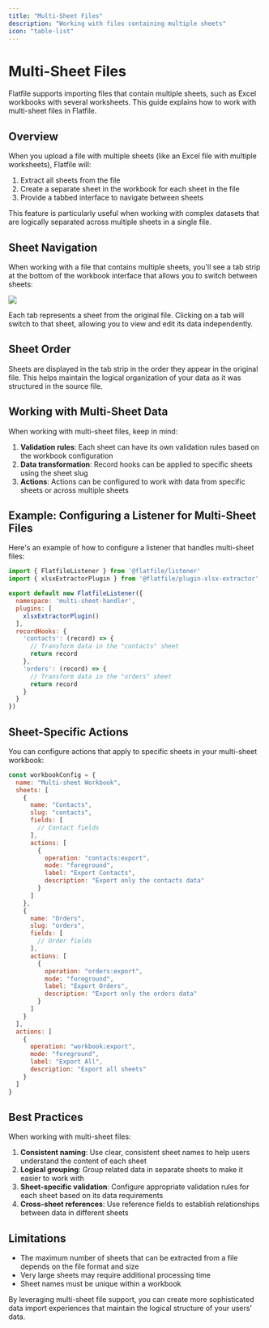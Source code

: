 ```yaml
---
title: "Multi-Sheet Files"
description: "Working with files containing multiple sheets"
icon: "table-list"
---
```


# Multi-Sheet Files

Flatfile supports importing files that contain multiple sheets, such as Excel workbooks with several worksheets. This guide explains how to work with multi-sheet files in Flatfile.

## Overview

When you upload a file with multiple sheets (like an Excel file with multiple worksheets), Flatfile will:

1. Extract all sheets from the file
2. Create a separate sheet in the workbook for each sheet in the file
3. Provide a tabbed interface to navigate between sheets

This feature is particularly useful when working with complex datasets that are logically separated across multiple sheets in a single file.

## Sheet Navigation

When working with a file that contains multiple sheets, you'll see a tab strip at the bottom of the workbook interface that allows you to switch between sheets:

<img src="/images/guides/multi-sheet-files/sheet-tabs.png" caption="Sheet tabs for navigating between sheets" />

Each tab represents a sheet from the original file. Clicking on a tab will switch to that sheet, allowing you to view and edit its data independently.

## Sheet Order

Sheets are displayed in the tab strip in the order they appear in the original file. This helps maintain the logical organization of your data as it was structured in the source file.

## Working with Multi-Sheet Data

When working with multi-sheet files, keep in mind:

1. **Validation rules**: Each sheet can have its own validation rules based on the workbook configuration
2. **Data transformation**: Record hooks can be applied to specific sheets using the sheet slug
3. **Actions**: Actions can be configured to work with data from specific sheets or across multiple sheets

## Example: Configuring a Listener for Multi-Sheet Files

Here's an example of how to configure a listener that handles multi-sheet files:

```javascript
import { FlatfileListener } from '@flatfile/listener'
import { xlsxExtractorPlugin } from '@flatfile/plugin-xlsx-extractor'

export default new FlatfileListener({
  namespace: 'multi-sheet-handler',
  plugins: [
    xlsxExtractorPlugin()
  ],
  recordHooks: {
    'contacts': (record) => {
      // Transform data in the "contacts" sheet
      return record
    },
    'orders': (record) => {
      // Transform data in the "orders" sheet
      return record
    }
  }
})
```

## Sheet-Specific Actions

You can configure actions that apply to specific sheets in your multi-sheet workbook:

```javascript
const workbookConfig = {
  name: "Multi-sheet Workbook",
  sheets: [
    {
      name: "Contacts",
      slug: "contacts",
      fields: [
        // Contact fields
      ],
      actions: [
        {
          operation: "contacts:export",
          mode: "foreground",
          label: "Export Contacts",
          description: "Export only the contacts data"
        }
      ]
    },
    {
      name: "Orders",
      slug: "orders",
      fields: [
        // Order fields
      ],
      actions: [
        {
          operation: "orders:export",
          mode: "foreground",
          label: "Export Orders",
          description: "Export only the orders data"
        }
      ]
    }
  ],
  actions: [
    {
      operation: "workbook:export",
      mode: "foreground",
      label: "Export All",
      description: "Export all sheets"
    }
  ]
}
```

## Best Practices

When working with multi-sheet files:

1. **Consistent naming**: Use clear, consistent sheet names to help users understand the content of each sheet
2. **Logical grouping**: Group related data in separate sheets to make it easier to work with
3. **Sheet-specific validation**: Configure appropriate validation rules for each sheet based on its data requirements
4. **Cross-sheet references**: Use reference fields to establish relationships between data in different sheets

## Limitations

- The maximum number of sheets that can be extracted from a file depends on the file format and size
- Very large sheets may require additional processing time
- Sheet names must be unique within a workbook

By leveraging multi-sheet file support, you can create more sophisticated data import experiences that maintain the logical structure of your users' data.
